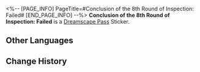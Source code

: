 <%-- [PAGE_INFO]
PageTitle=#Conclusion of the 8th Round of Inspection: Failed#
[END_PAGE_INFO] --%>
{{Stub|Location information}}
{{Item Infobox
|id          = 223632
|image       = Dreamscape Pass Sticker Text.png{{subst:void|<!--$UPLOAD:<<SpriteOutput/TravelBrochure/StickFigures/TBComStickIcon.png>-<Dreamscape Pass Sticker Text.png>-<Item Icons>>-->}}
|type        = Dreamscape Pass Sticker
|type2       = Nobodys In the Big Dream Stickers
|invCategory = 
|rarity      = 4
|effect      = 
|description = Digital stickers that can be used to decorate the pages of the Dreamtour Handbook. They come in many different styles.
|source1     = [[Share gossip with Brina, who's working at the pavilion lobby]]
}}
{{Description|"Reason: Mr. Oti Alfalfa expressed his dissatisfaction with the texture of the relief. After the meeting, he needs to contact the Dreamweaver team for fine-tuning."}}
'''Conclusion of the 8th Round of Inspection: Failed''' is a [[Dreamscape Pass]] Sticker.

==Other Languages==
{{Other Languages
|en   = Conclusion of the 8th Round of Inspection: Failed
|zhs  = 第8轮验收会议结论：不通过
|zht  = 第八輪驗收會議結論：不通過
|ja   = 第8回検証会議の結論：不合格
|ko   = 제8차 검수 회의 결과: 불합격
|es   = Conclusión de la ronda 8 de inspección: Suspendido
|fr   = Conclusion de la 8ème réunion&nbsp;: Non validé
|ru   = Заключение восьмого тура проверки: не пройдена
|th   = ผลสรุปการประชุมเพื่อตรวจรับรอบที่ 8: ไม่ผ่าน
|vi   = Kết luận họp nghiệm thu lần 8: không đạt
|de   = Fazit der 8. Inspektionskonferenz: Abgelehnt
|id   = Kesimpulan Inspeksi Ronde 8: Tidak Lulus
|pt   = Conclusão da 8ª Rodada de Inspeções: Reprovado
}}

==Change History==
{{Change History|2.1}}